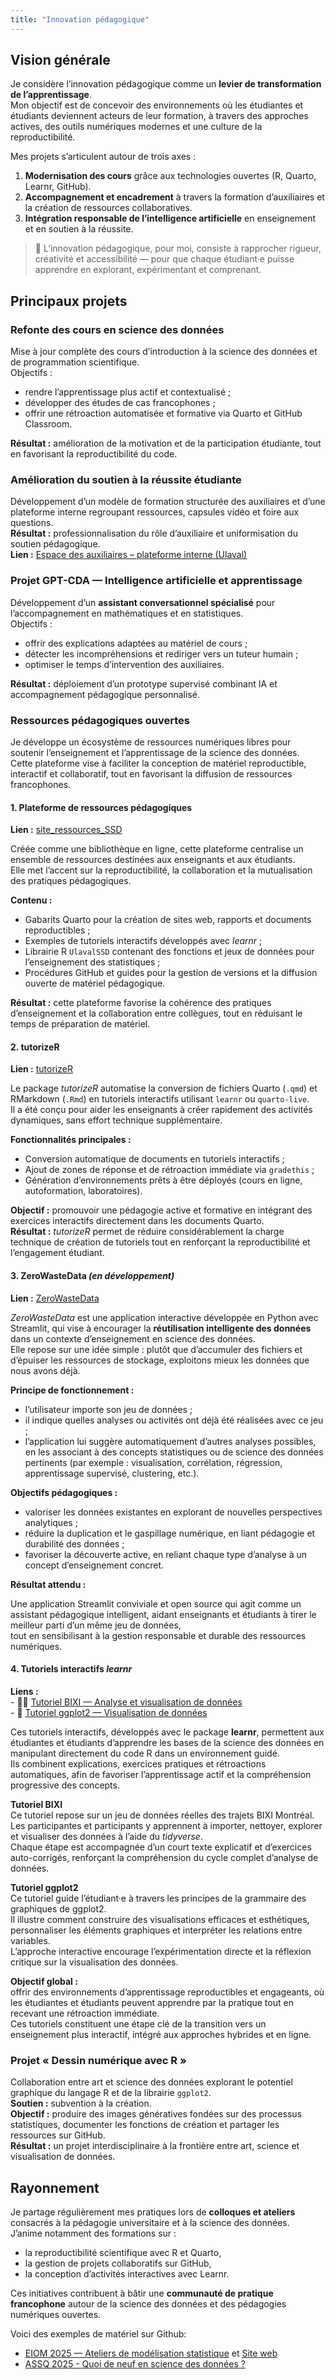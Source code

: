 ```yaml
---
title: "Innovation pédagogique"
---
```

  
## Vision générale
  
  Je considère l’innovation pédagogique comme un **levier de transformation de l’apprentissage**.  
Mon objectif est de concevoir des environnements où les étudiantes et étudiants deviennent acteurs de leur formation, à travers des approches actives, des outils numériques modernes et une culture de la reproductibilité.

Mes projets s’articulent autour de trois axes :

1. **Modernisation des cours** grâce aux technologies ouvertes (R, Quarto, Learnr, GitHub).  
2. **Accompagnement et encadrement** à travers la formation d’auxiliaires et la création de ressources collaboratives.  
3. **Intégration responsable de l’intelligence artificielle** en enseignement et en soutien à la réussite.

  > 🌱 L’innovation pédagogique, pour moi, consiste à rapprocher rigueur, créativité et accessibilité — pour que chaque étudiant·e puisse apprendre en explorant, expérimentant et comprenant.
  
## Principaux projets
  
### Refonte des cours en science des données
  Mise à jour complète des cours d’introduction à la science des données et de programmation scientifique.  
Objectifs :

- rendre l’apprentissage plus actif et contextualisé ;  
- développer des études de cas francophones ;  
- offrir une rétroaction automatisée et formative via Quarto et GitHub Classroom. 

**Résultat :** amélioration de la motivation et de la participation étudiante, tout en favorisant la reproductibilité du code.



  
### Amélioration du soutien à la réussite étudiante
  Développement d’un modèle de formation structurée des auxiliaires et d’une plateforme interne regroupant ressources, capsules vidéo et foire aux questions.  
**Résultat :** professionnalisation du rôle d’auxiliaire et uniformisation du soutien pédagogique.  
**Lien :** [Espace des auxiliaires – plateforme interne (Ulaval)](https://ulavaldti.sharepoint.com/sites/AuxiliaireduDMS)


  
### Projet GPT-CDA — Intelligence artificielle et apprentissage
  Développement d’un **assistant conversationnel spécialisé** pour l’accompagnement en mathématiques et en statistiques.  
Objectifs :

- offrir des explications adaptées au matériel de cours ;  
- détecter les incompréhensions et rediriger vers un tuteur humain ;  
- optimiser le temps d’intervention des auxiliaires.  

**Résultat :** déploiement d’un prototype supervisé combinant IA et accompagnement pédagogique personnalisé.


  
### Ressources pédagogiques ouvertes

Je développe un écosystème de ressources numériques libres pour soutenir l’enseignement et l’apprentissage de la science des données.  
Cette plateforme vise à faciliter la conception de matériel reproductible, interactif et collaboratif, tout en favorisant la diffusion de ressources francophones.



#### 1. Plateforme de ressources pédagogiques 

**Lien :** [site_ressources_SSD](https://aureliennicosiaulaval.github.io/site_ressources_SSD/)

Créée comme une bibliothèque en ligne, cette plateforme centralise un ensemble de ressources destinées aux enseignants et aux étudiants.  
Elle met l’accent sur la reproductibilité, la collaboration et la mutualisation des pratiques pédagogiques.

**Contenu :**

- Gabarits Quarto pour la création de sites web, rapports et documents reproductibles ;  
- Exemples de tutoriels interactifs développés avec *learnr* ;  
- Librairie R `UlavalSSD` contenant des fonctions et jeux de données pour l’enseignement des statistiques ;  
- Procédures GitHub et guides pour la gestion de versions et la diffusion ouverte de matériel pédagogique.

**Résultat :** cette plateforme favorise la cohérence des pratiques d’enseignement et la collaboration entre collègues, tout en réduisant le temps de préparation de matériel.



#### 2. tutorizeR

**Lien :** [tutorizeR](https://github.com/AurelienNicosiaULaval/tutorizeR)

Le package *tutorizeR* automatise la conversion de fichiers Quarto (`.qmd`) et RMarkdown (`.Rmd`) en tutoriels interactifs utilisant `learnr` ou `quarto-live`.  
Il a été conçu pour aider les enseignants à créer rapidement des activités dynamiques, sans effort technique supplémentaire.

**Fonctionnalités principales :**

- Conversion automatique de documents en tutoriels interactifs ;  
- Ajout de zones de réponse et de rétroaction immédiate via `gradethis` ;  
- Génération d’environnements prêts à être déployés (cours en ligne, autoformation, laboratoires).  

**Objectif :** promouvoir une pédagogie active et formative en intégrant des exercices interactifs directement dans les documents Quarto.  
**Résultat :** *tutorizeR* permet de réduire considérablement la charge technique de création de tutoriels tout en renforçant la reproductibilité et l’engagement étudiant.


####  3. ZeroWasteData *(en développement)*

**Lien :** [ZeroWasteData](https://github.com/AurelienNicosiaULaval/ZeroWasteData)

*ZeroWasteData* est une application interactive développée en Python avec Streamlit, qui vise à encourager la **réutilisation intelligente des données** dans un contexte d’enseignement en science des données.  
Elle repose sur une idée simple : plutôt que d’accumuler des fichiers et d’épuiser les ressources de stockage, exploitons mieux les données que nous avons déjà.

**Principe de fonctionnement :**

- l’utilisateur importe son jeu de données ;  
- il indique quelles analyses ou activités ont déjà été réalisées avec ce jeu ;  
- l’application lui suggère automatiquement d’autres analyses possibles, en les associant à des concepts statistiques ou de science des données pertinents (par exemple : visualisation, corrélation, régression, apprentissage supervisé, clustering, etc.).

**Objectifs pédagogiques :**

- valoriser les données existantes en explorant de nouvelles perspectives analytiques ;  
- réduire la duplication et le gaspillage numérique, en liant pédagogie et durabilité des données ;  
- favoriser la découverte active, en reliant chaque type d’analyse à un concept d’enseignement concret.

**Résultat attendu :**

Une application Streamlit conviviale et open source qui agit comme un assistant pédagogique intelligent, aidant enseignants et étudiants à tirer le meilleur parti d’un même jeu de données,  
tout en sensibilisant à la gestion responsable et durable des ressources numériques.


#### 4. Tutoriels interactifs *learnr*

**Liens :**  
- 🚴‍♂️ [Tutoriel BIXI — Analyse et visualisation de données](https://aureliennicosia.shinyapps.io/TutorielBixi/)  
- 🎨 [Tutoriel ggplot2 — Visualisation de données](https://aureliennicosia.shinyapps.io/TutorielGGplot/)

Ces tutoriels interactifs, développés avec le package **learnr**, permettent aux étudiantes et étudiants d’apprendre les bases de la science des données en manipulant directement du code R dans un environnement guidé.  
Ils combinent explications, exercices pratiques et rétroactions automatiques, afin de favoriser l’apprentissage actif et la compréhension progressive des concepts.

**Tutoriel BIXI**  
Ce tutoriel repose sur un jeu de données réelles des trajets BIXI Montréal.  
Les participantes et participants y apprennent à importer, nettoyer, explorer et visualiser des données à l’aide du *tidyverse*.  
Chaque étape est accompagnée d’un court texte explicatif et d’exercices auto-corrigés, renforçant la compréhension du cycle complet d’analyse de données.

**Tutoriel ggplot2**  
Ce tutoriel guide l’étudiant·e à travers les principes de la grammaire des graphiques de ggplot2.  
Il illustre comment construire des visualisations efficaces et esthétiques, personnaliser les éléments graphiques et interpréter les relations entre variables.  
L’approche interactive encourage l’expérimentation directe et la réflexion critique sur la visualisation des données.

**Objectif global :**  
offrir des environnements d’apprentissage reproductibles et engageants, où les étudiantes et étudiants peuvent apprendre par la pratique tout en recevant une rétroaction immédiate.  
Ces tutoriels constituent une étape clé de la transition vers un enseignement plus interactif, intégré aux approches hybrides et en ligne.

  
### Projet « Dessin numérique avec R »
  Collaboration entre art et science des données explorant le potentiel graphique du langage R et de la librairie `ggplot2`.  
**Soutien :** subvention à la création.  
**Objectif :** produire des images génératives fondées sur des processus statistiques, documenter les fonctions de création et partager les ressources sur GitHub.  
**Résultat :** un projet interdisciplinaire à la frontière entre art, science et visualisation de données.



  
## Rayonnement
  
  Je partage régulièrement mes pratiques lors de **colloques et ateliers** consacrés à la pédagogie universitaire et à la science des données.  
J’anime notamment des formations sur :

- la reproductibilité scientifique avec R et Quarto,  
- la gestion de projets collaboratifs sur GitHub,  
- la conception d’activités interactives avec Learnr.

Ces initiatives contribuent à bâtir une **communauté de pratique francophone** autour de la science des données et des pédagogies numériques ouvertes.

Voici des exemples de matériel sur Github:

- [EIOM 2025 — Ateliers de modélisation statistique](https://github.com/AurelienNicosiaULaval/EIOM_2025) et [Site web](https://aureliennicosiaulaval.github.io/EIOM_2025/)
- [ASSQ 2025 - Quoi de neuf en science des données ?](https://github.com/AurelienNicosiaULaval/ASSQ_E25)


  

